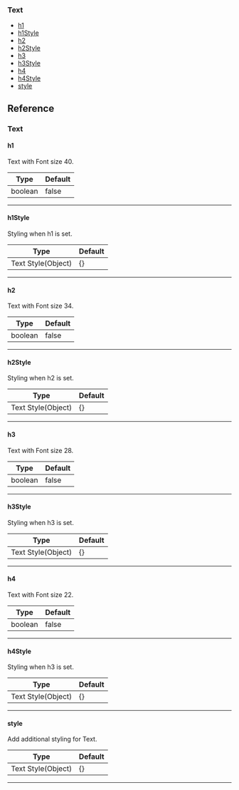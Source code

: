### Text

- [h1](#h1)
- [h1Style](#h1style)
- [h2](#h2)
- [h2Style](#h2style)
- [h3](#h3)
- [h3Style](#h3style)
- [h4](#h4)
- [h4Style](#h4style)
- [style](#style)

## Reference

### Text

#### h1

Text with Font size 40.

| Type    | Default |
| ------- | ------- |
| boolean | false   |

---

#### h1Style

Styling when h1 is set.

| Type               | Default |
| ------------------ | ------- |
| Text Style(Object) | {}      |

---

#### h2

Text with Font size 34.

| Type    | Default |
| ------- | ------- |
| boolean | false   |

---

#### h2Style

Styling when h2 is set.

| Type               | Default |
| ------------------ | ------- |
| Text Style(Object) | {}      |

---

#### h3

Text with Font size 28.

| Type    | Default |
| ------- | ------- |
| boolean | false   |

---

#### h3Style

Styling when h3 is set.

| Type               | Default |
| ------------------ | ------- |
| Text Style(Object) | {}      |

---

#### h4

Text with Font size 22.

| Type    | Default |
| ------- | ------- |
| boolean | false   |

---

#### h4Style

Styling when h3 is set.

| Type               | Default |
| ------------------ | ------- |
| Text Style(Object) | {}      |

---

#### style

Add additional styling for Text.

| Type               | Default |
| ------------------ | ------- |
| Text Style(Object) | {}      |

---
